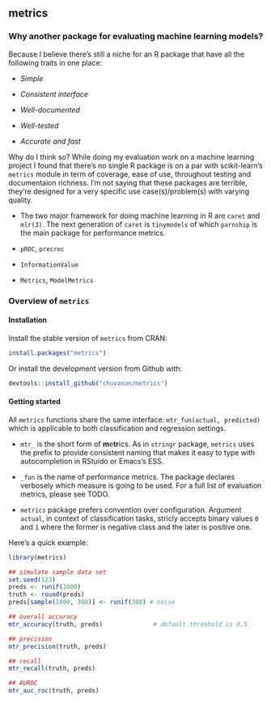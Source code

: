 

<!-- [![Travis build status](https://travis-ci.org/chuvanan/metrics.svg?branch=master)](https://travis-ci.org/chuvanan/metrics) -->
<!-- [![Codecov test coverage](https://codecov.io/gh/chuvanan/metrics/branch/master/graph/badge.svg)](https://codecov.io/gh/chuvanan/metrics?branch=master) -->
<!-- [![Lifecycle: experimental](https://img.shields.io/badge/lifecycle-experimental-orange.svg)](https://www.tidyverse.org/lifecycle/#experimental) -->

## metrics

### Why another package for evaluating machine learning models?

Because I believe there's still a niche for an R package that have all the
following traits in one place:

- *Simple*

- *Consistent interface*

- *Well-documented*

- *Well-tested*

- *Accurate and fast*

Why do I think so? While doing my evaluation work on a machine learning project
I found that there's no single R package is on a par with scikit-learn's
`metrics` module in term of coverage, ease of use, throughout testing and
documentaion richness. I'm not saying that these packages are terrible, they're
designed for a very specific use case(s)/problem(s) with varying quality.

* The two major framework for doing machine learning in R are `caret` and
  `mlr(3)`. The next generation of `caret` is `tinymodels` of which `parnship`
  is the main package for performance metrics.

* `pROC`, `precrec`

* `InformationValue`

* `Metrics`, `ModelMetrics`

### Overview of `metrics`

#### Installation

Install the stable version of `metrics` from CRAN:

```r
install.packages("metrics")
```

Or install the development version from Github with:

```r
devtools::install_github("chuvanan/metrics")
```

#### Getting started

All `metrics` functions share the same interface: `mtr_fun(actual, predicted)`
which is applicable to both classification and regression settings.

* `mtr_` is the short form of **m**e**tr**ics. As in `stringr` package,
  `metrics` uses the prefix to provide consistent naming that makes it easy to
  type with autocompletion in RStuido or Emacs's ESS.

* `_fun` is the name of performance metrics. The package declares verbosely
  which measure is going to be used. For a full list of evaluation metrics,
  please see TODO.

* `metrics` package prefers convention over configuration. Argument `actual`, in
  context of classification tasks, stricly accepts binary values `0` and `1`
  where the former is negative class and the later is positive one.

Here's a quick example:

```r
library(metrics)

## simulate sample data set
set.seed(123)
preds <- runif(1000)
truth <- round(preds)
preds[sample(1000, 300)] <- runif(300) # noise

## overall accuracy
mtr_accuracy(truth, preds)              # default threshold is 0.5

## precision
mtr_precision(truth, preds)

## recall
mtr_recall(truth, preds)

## AUROC
mtr_auc_roc(truth, preds)
```
